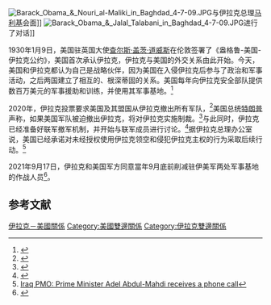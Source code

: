{{Infobox bilateral relations|伊拉克－美國|Iraq|USA|filetype=svg|mission1=伊拉克驻美国大使馆|mission2=[[美国驻伊拉克大使馆|美国驻伊拉克大使馆]]}}
[[File:Barack_Obama_&_Nouri_al-Maliki_in_Baghdad_4-7-09.JPG|right]]与伊拉克总理[[马利基|马利基]]会面]]
[[File:Barack_Obama_&_Jalal_Talabani_in_Baghdad_4-7-09.JPG|right]]进行了对话]]

1930年1月9日，美国驻英国大使[[查尔斯·盖茨·道威斯|查尔斯·盖茨·道威斯]]在伦敦签署了《盎格鲁-美国-伊拉克公约》，美国首次承认伊拉克，伊拉克与美国的外交关系由此开始。今天，美国和伊拉克都认为自己是战略伙伴，因为美国在入侵伊拉克后参与了政治和军事活动，之后两国建立了相互的、根深蒂固的关系。美国每年向伊拉克安全部队提供数百万美元的军事援助和训练，并使用其军事基地。<ref name="erbil">{{cite news | url=https://www.nytimes.com/2019/10/27/us/politics/baghdadi-isis-leader-trump.html | work=[[The_New_York_Times|The New York Times]] | title=Trump' Syria Troop Withdrawal Complicated Plans for al-Baghdadi Raid - The New York Times | date=27 October 2019 | access-date=28 October 2019 | archive-url=https://web.archive.org/web/20191028000823/https://www.nytimes.com/2019/10/27/us/politics/baghdadi-isis-leader-trump.html | archive-date=28 October 2019 | dead-url=no }}</ref>

2020年，伊拉克投票要求美国及其盟国从伊拉克撤出所有军队，<ref>{{Cite web |url=https://wsvn.com/news/us-world/iraq-parliament-votes-to-expel-us-military/ |title=''WSVN'': Iraq Parliament votes to expel US Military |access-date=2020-01-05 |archive-url=https://web.archive.org/web/20200105185249/https://wsvn.com/news/us-world/iraq-parliament-votes-to-expel-us-military/ |archive-date=2020-01-05 |dead-url=no }}</ref>美国总统[[唐納·川普|特朗普]]声称，如果美国军队被迫撤出伊拉克，将对伊拉克实施制裁。<ref>{{Cite news|url=https://www.bbc.com/news/world-middle-east-51003159|title=Trump threatens sanctions if US troops exit Iraq|date=2020-01-06|access-date=2020-01-06|language=en-GB|archive-url=https://web.archive.org/web/20200106070554/https://www.bbc.com/news/world-middle-east-51003159|archive-date=2020-01-06|dead-url=no}}</ref>与此同时，伊拉克已经准备好联军撤军机制，并开始与联军成员进行讨论。<ref>{{Cite web |url=https://www.reuters.com/article/us-iraq-security-primeminister-france/iraqi-officials-working-to-implement-resolution-on-foreign-troop-withdrawal-pm-idUSKBN1Z40U7 |title=''Reuters'': Iraqi officials working to implement resolution on foreign troop withdrawal: PM |access-date=2021-04-05 |archive-date=2021-03-08 |archive-url=https://web.archive.org/web/20210308215005/https://www.reuters.com/article/us-iraq-security-primeminister-france/iraqi-officials-working-to-implement-resolution-on-foreign-troop-withdrawal-pm-idUSKBN1Z40U7 |dead-url=no }}</ref>据伊拉克总理办公室说，美国已经承诺对未经授权使用伊拉克领空和侵犯伊拉克主权的行为采取后续行动。<ref>[https://translate.googleusercontent.com/translate_c?depth=1&hl=en&prev=search&rurl=translate.google.com&sl=ar&sp=nmt4&u=https://www.pmo.iq/press2020/10-1-202002.htm&xid=17259,15700022,15700186,15700191,15700256,15700259,15700262,15700265,15700271&usg=ALkJrhgvUCPM7YIbhsSdAJxgDr-sQkle5g Iraq PMO: Prime Minister Adel Abdul-Mahdi receives a phone call]</ref>

2021年9月17日，伊拉克和美国军方同意當年9月底前削减驻伊美军两处军事基地的作战人员<ref>{{cite news |title=驻伊拉克美军9月底前削减两处军事基地的作战人员 |url=https://www.sohu.com/a/490585592_267106 |accessdate=2021-09-18 |archive-date=2021-09-18 |archive-url=https://web.archive.org/web/20210918113403/https://www.sohu.com/a/490585592_267106 |dead-url=no }}</ref>。
==参考文献==
{{reflist}}
{{美国外交}}
{{伊拉克外交}}
[[Category:伊拉克－美國關係|]]
[[Category:美國雙邊關係|Category:美國雙邊關係]]
[[Category:伊拉克雙邊關係|Category:伊拉克雙邊關係]]